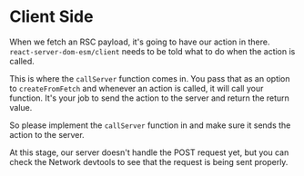 # Client Side

When we fetch an RSC payload, it's going to have our action in there.
`react-server-dom-esm/client` needs to be told what to do when the action is
called.

This is where the `callServer` function comes in. You pass that as an option
to `createFromFetch` and whenever an action is called, it will call your
function. It's your job to send the action to the server and return the
return value.

So please implement the `callServer` function
in <InlineFile file="src/index.js" /> and make sure it sends the action to the
server.

<callout-warning>
	At this stage, our server doesn't handle the POST request yet, but you can
	check the Network devtools to see that the request is being sent properly.
</callout-warning>
